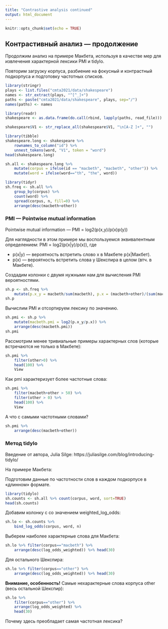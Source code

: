 ```yaml
---
title: "Contrastive analysis continued"
output: html_document
---
```


```r
knitr::opts_chunk$set(echo = TRUE)
```

## Контрастивный анализ — продолжение

Продолжим анализ на примере Макбета, используя в качестве мер для
извлечения характерной лексики PMI и tidylo.

Повторим загрузку корпуса, разбиение на фокусный и контрастный
подкорпуса и подготовку частотных списков.

```r
library(stringr)
plays <- list.files("cmta2021/data/shakespeare")
names <- str_extract(plays, "^[^_]+")
paths <- paste("cmta2021/data/shakespeare", plays, sep="/")
names(paths) <- names
```

```r
library(readr)
shakespeare <- as.data.frame(do.call(rbind, lapply(paths, read_file)))
```

```r
shakespeare$V1 <- str_replace_all(shakespeare$V1, "\n[A-Z ]+", "")
```

```r
library(tibble)
shakespeare.long <- shakespeare %>%
    rownames_to_column("id") %>%
    unnest_tokens(word, "V1", token = "word")
head(shakespeare.long)
```

```r
sh.all <- shakespeare.long %>%
    mutate(corpus = ifelse(id == "macbeth", "macbeth", "other")) %>%
    mutate(word = ifelse(word=="th", "the", word))
```

```r
library(tidyr)
sh.freq <- sh.all %>%
    group_by(corpus) %>%
    count(word) %>%
    spread(corpus, n, fill=0) %>%
    arrange(desc(macbeth+other))
```


### PMI — Pointwise mutual information

Pointwise mutual information — PMI = log2(p(x,y)/p(x)p(y))

Для наглядности в этом примере мы воспользуемся эквивалентным
определением: PMI = log2(p(x|y)/p(x)), где 

* p(x|y) — вероятность встретить слово x в Макбете p(x|Макбет).
* p(x) — вероятность встретить слова у Шекспира в целом (втч. в
  Макбете). 

Создадим колонки с двумя нужными нам для вычисления PMI вероятностями.

```r
sh.p <- sh.freq %>%
    mutate(p.x_y = macbeth/sum(macbeth), p.x = (macbeth+other)/(sum(macbeth)+sum(other)))
sh.p
```

Вычислим PMI и отсортируем лексику по значению.

```r
sh.pmi <- sh.p %>%
    mutate(macbeth.pmi = log2(p.x_y/p.x)) %>%
    arrange(desc(macbeth.pmi))
sh.pmi
```

Рассмотрим менее тривиальные примеры характерных слов (которые
встречаются не только в Макбете):

```r
sh.pmi %>%
    filter(other>0) %>%
    head(100) %>%
    View
```

Как pmi характеризует более частотные слова: 

```r
sh.pmi %>%
    filter(macbeth+other > 50) %>%
    filter(other > 0) %>%
    head(100) %>%
    View
```

А что с самыми частотными словами? 

```r
sh.pmi %>%
    arrange(desc(macbeth+other))
```

### Метод tidylo

Введение от автора, Julia Silge:
https://juliasilge.com/blog/introducing-tidylo/

На примере Макбета:

Подготовим данные по частотности слов в каждом подкорпусе в «длинном»
формате. 

```r
library(tidylo)
sh.counts <- sh.all %>% count(corpus, word, sort=TRUE)
head(sh.counts)
```
Добавим колонку с со значением weighted_log_odds:

```r
sh.lo <- sh.counts %>%
    bind_log_odds(corpus, word, n)
```

Выберем наиболее характерные слова для Макбета: 

```r
sh.lo %>% filter(corpus=="macbeth") %>%
    arrange(desc(log_odds_weighted)) %>% head(30)
```

Для остального Шекспира:

```r
sh.lo %>% filter(corpus=="other") %>%
    arrange(desc(log_odds_weighted)) %>% head(30)
```

**Внимание, особенность!** Самые нехарактерные слова корпуса other
(весь остальной Шекспир):

```r
sh.lo %>%
    filter(corpus=="other") %>%
    arrange(log_odds_weighted) %>%
    head(30)
```

Почему здесь преобладает самая частотная лексика?
